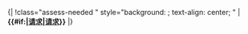 <noinclude>{|
!</noinclude>class="assess-needed {{{class|}}}" style="background: {{Class/colour|needed}}; text-align: center; {{{style|}}}" | {{yesno| {{{image|no}}} | yes={{class/icon|Needed}} }} '''{{#if:{{{category|}}}|[[:{{{category}}}|请求]]|[[:Category:请求级条目|请求]]}}'''<noinclude>
|}
{{Documentation|Template:Grading scheme/doc/class}}
</noinclude>